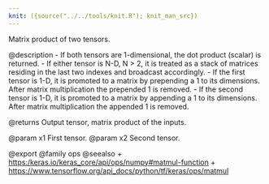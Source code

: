 ```yaml
---
knit: ({source("../../tools/knit.R"); knit_man_src})
---
```

Matrix product of two tensors.

@description
- If both tensors are 1-dimensional, the dot product (scalar) is returned.
- If either tensor is N-D, N > 2, it is treated as a stack of matrices
  residing in the last two indexes and broadcast accordingly.
- If the first tensor is 1-D, it is promoted to a matrix by prepending
  a 1 to its dimensions. After matrix multiplication the prepended
  1 is removed.
- If the second tensor is 1-D, it is promoted to a matrix by appending a 1
  to its dimensions. After matrix multiplication the appended 1 is removed.

@returns
    Output tensor, matrix product of the inputs.

@param x1 First tensor.
@param x2 Second tensor.

@export
@family ops
@seealso
+ <https:/keras.io/keras_core/api/ops/numpy#matmul-function>
+ <https://www.tensorflow.org/api_docs/python/tf/keras/ops/matmul>
